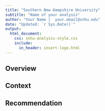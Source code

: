 ```yaml
---
title: "Southern New Hampshire University"
subtitle: "Name of your analysis"
author: "Your Name |  your.email@snhu.edu"
date: "Updated: `r Sys.Date()`"
output:
  html_document: 
    css: snhu-analysis-style.css
    include:
      in_header: insert-logo.html
---
```


## Overview

## Context

## Recommendation
